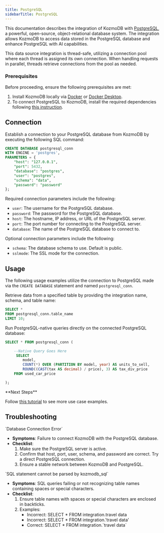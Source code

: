 ```yaml
---
title: PostgreSQL
sidebarTitle: PostgreSQL
---
```


This documentation describes the integration of KozmoDB with [PostgreSQL](https://www.postgresql.org/), a powerful, open-source, object-relational database system.
The integration allows KozmoDB to access data stored in the PostgreSQL database and enhance PostgreSQL with AI capabilities.

<Tip>
This data source integration is thread-safe, utilizing a connection pool where each thread is assigned its own connection. When handling requests in parallel, threads retrieve connections from the pool as needed.
</Tip>

### Prerequisites

Before proceeding, ensure the following prerequisites are met:

 1. Install KozmoDB locally via [Docker](https://docs.kozmodb.com/setup/self-hosted/docker) or [Docker Desktop](https://docs.kozmodb.com/setup/self-hosted/docker-desktop).
 2. To connect PostgreSQL to KozmoDB, install the required dependencies following [this instruction](https://docs.kozmodb.com/setup/self-hosted/docker#install-dependencies).

## Connection

Establish a connection to your PostgreSQL database from KozmoDB by executing the following SQL command:

```sql
CREATE DATABASE postgresql_conn 
WITH ENGINE = 'postgres', 
PARAMETERS = {
    "host": "127.0.0.1",
    "port": 5432,
    "database": "postgres",
    "user": "postgres",
    "schema": "data",
    "password": "password"
};
```

Required connection parameters include the following:

*    `user`: The username for the PostgreSQL database.
*    `password`: The password for the PostgreSQL database.
*    `host`: The hostname, IP address, or URL of the PostgreSQL server.
*    `port`: The port number for connecting to the PostgreSQL server.
*    `database`: The name of the PostgreSQL database to connect to.

Optional connection parameters include the following:

*    `schema`: The database schema to use. Default is public.
*    `sslmode`: The SSL mode for the connection.

## Usage

The following usage examples utilize the connection to PostgreSQL made via the `CREATE DATABASE` statement and named `postgresql_conn`.

Retrieve data from a specified table by providing the integration name, schema, and table name:

```sql
SELECT *
FROM postgresql_conn.table_name
LIMIT 10;
```

Run PostgreSQL-native queries directly on the connected PostgreSQL database:

```sql
SELECT * FROM postgresql_conn (

    --Native Query Goes Here
     SELECT 
        model, 
        COUNT(*) OVER (PARTITION BY model, year) AS units_to_sell, 
        ROUND((CAST(tax AS decimal) / price), 3) AS tax_div_price
    FROM used_car_price

);
```

<Tip>
**Next Steps**

Follow [this tutorial](https://docs.kozmodb.com/use-cases/predictive_analytics/house-sales-forecasting) to see more use case examples.
</Tip>

## Troubleshooting

<Warning>
`Database Connection Error`

* **Symptoms**: Failure to connect KozmoDB with the PostgreSQL database.
* **Checklist**:
    1. Make sure the PostgreSQL server is active.
    2. Confirm that host, port, user, schema, and password are correct. Try a direct PostgreSQL connection.
    3. Ensure a stable network between KozmoDB and PostgreSQL.
</Warning>

<Warning>
`SQL statement cannot be parsed by kozmodb_sql`

* **Symptoms**: SQL queries failing or not recognizing table names containing spaces or special characters.
* **Checklist**:
    1. Ensure table names with spaces or special characters are enclosed in backticks.
    2. Examples:
        * Incorrect: SELECT * FROM integration.travel data
        * Incorrect: SELECT * FROM integration.'travel data'
        * Correct: SELECT * FROM integration.\`travel data\`
</Warning>
